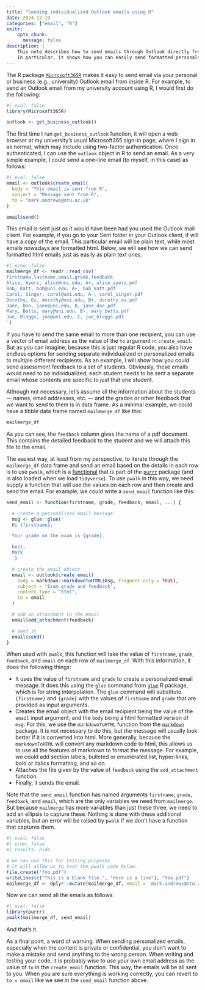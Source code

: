 ```yaml
---
title: "Sending individualized Outlook emails using R"
date: 2024-12-19
categories: ["email", "R"]
knitr:
    opts_chunk: 
      message: false
description: |
    This note describes how to send emails through Outlook directly from R using the `Microsoft365R` package.
    In particular, it shows how you can easily send formatted personalized emails, including with attachments, using this package and a few other tools in R.
---
```


The R package [`Microsoft365R`](https://cran.r-project.org/package=Microsoft365R) makes it easy to send email via your personal or business (e.g., university) Outlook email from inside R.
For example, to send an Outlook email from my university account using R, I would first do the following:
```r
#| eval: false
library(Microsoft365R)

outlook <- get_business_outlook() 
```
The first time I run `get_business_outlook` function, it will open a web browser at my university's usual Microsoft365 sign-in page, where I sign in as normal, which may include using two-factor authentication.
Once authenticated, I can use the `outlook` object in R to send an email.
As a very simple example, I could send a one-line email (to myself, in this case) as follows:
```r
#| eval: false
email <- outlook$create_email(
  body = "This email is sent from R",
  subject = "Message sent from R",
  to = "mark.andrews@ntu.ac.uk"
)

email$send()
```

This email is sent just as it would have been had you used the Outlook mail client.
For example, if you go to your Sent folder in your Outlook client, if will have a copy of the email.
This particular email will be plain text, while most emails nowadays are formatted html.
Below, we will see how we can send formatted html emails just as easily as plain text ones.

```r
#| echo: false
mailmerge_df <- readr::read_csv('
firstname,lastname,email,grade,feedback
Alice, Ayers, alice@uni.edu, A+, alice_ayers.pdf
Bob, Katt, bob@uni.edu, A+, bob_katt.pdf
Carol, Singer, carol@uni.edu, A-, carol_singer.pdf
Dorothy, Oz, dorothy@uni.edu, B+, dorothy_oz.pdf
Jane, Doe, jane@uni.edu, B, jane_doe.pdf
Mary, Betts, mary@uni.edu, B-, mary_betts.pdf
Joe, Bloggs, joe@uni.edu, C, joe_bloggs.pdf 
')
```

If you have to send the same email to more than one recipient, you can use a vector of email address as the value of the `to` argument in `create_email`.
But as you can imagine, because this is just regular R code, you also have endless options for sending separate individualized or personalized emails to multiple different recipients.
As an example, I will show how you could send assessment feedback to a set of students.
Obviously, these emails would need to be individualized; each student needs to be sent a separate email whose contents are specific to just that one student.

Although not necessary, let's assume all the information about the students --- names, email addresses, etc. --- and the grades or other feedback that we want to send to them is in data frame.
As a minimal example, we could have a tibble data frame named `mailmerge_df` like this:

```r
mailmerge_df
```
As you can see, the `feedback` column gives the name of a pdf document.
This contains the detailed feedback to the student and we will attach this file to the email.

The easiest way, at least from my perspective, to iterate through the `mailmerge_df` data frame and send an email based on the details in each row is to use `pwalk`, which is a [functional](/notes/functionals) that is part of the [`purrr`](https://purrr.tidyverse.org/) package (and is also loaded when we load `tidyverse`).
To use `pwalk` in this way, we need supply a function that will use the values on each row and then create and send the email.
For example, we could write a `send_email` function like this:
```r
send_email <- function(firstname, grade, feedback, email, ...) {

  # create a personalized email message
  msg <- glue::glue('
  Hi {firstname},

  Your grade on the exam is {grade}.

  best,  
  Mark
  ')

  # create the email object
  email <- outlook$create_email(
    body = markdown::markdownToHTML(msg, fragment.only = TRUE),
    subject = "Exam grade and feedback",
    content_type = "html",
    to = email
  )

  # add an attachment to the email
  email$add_attachment(feedback)

  # send it
  email$send()
}
```
When used with `pwalk`, this function will take the value of `firstname`, `grade`, `feedback`, and `email` on each row of `mailmerge_df`.
With this information, it does the following things:

* It uses the value of `firstname` and `grade` to create a personalized email message. It does this using the `glue` command from [`glue`](https://cran.r-project.org/package=glue) R package, which is for string interpolation. The `glue` command will substitute `{firstname}` and `{grade}` with the values of `firstname` and `grade` that are provided as input arguments.
* Creates the email object with the email recipient being the value of the `email` input argument, and the `body` being a html formatted version of `msg`. For this, we use the `markdownToHTML` function from the [`markdown`](https://cran.r-project.org/package=markdown) package. It is not necessary to do this, but the message will usually look better if it is converted into html. More generally, because the `markdownToHTML` will convert any markdown code to html, this allows us to use all the features of markdown to format the message. For example, we could add section labels, bulleted or enumerated list, hyper-links, bold or italics formatting, and so on.
* Attaches the file given by the value of `feedback` using the `add_attachment` function.
* Finally, it sends the email.

Note that the `send_email` function has named arguments `firstname`, `grade`, `feedback`, and `email`, which are the only variables we need from `mailmerge`.
But because `mailmerge` has more variables than just these three, we need to add an ellipsis to capture these.
Nothing is done with these additional variables, but an error will be raised by `pwalk` if we don't have a function that captures them. 

```r
#| eval: false
#| echo: false
#| results: hide

# we can use this for testing purposes
# It will allow us to test the pwalk code below.
file.create('foo.pdf')
writeLines(c("This is a blank file.", "Here is a line"), "foo.pdf")
mailmerge_df <- dplyr::mutate(mailmerge_df, email = 'mark.andrews@ntu.ac.uk', feedback = 'foo.pdf')
```

Now we can send all the emails as follows:
```r
#| eval: false
library(purrr) 
pwalk(mailmerge_df, send_email)
```

And that's it.

As a final point, a word of warning.
When sending personalized emails, especially when the content is private or confidential, you don't want to make a mistake and send anything to the wrong person.
When writing and testing your code, it is probably wise to use your own email address as the value of `to` in the `create_email` function.
This way, the emails will be all sent to you.
When you are sure everything is working correctly, you can revert to `to = email` like we see in the `send_email` function above.